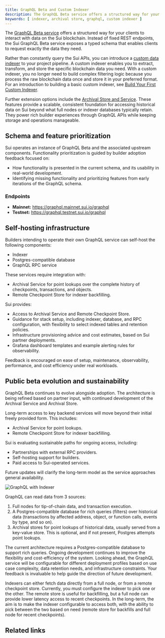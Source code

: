 ```yaml
---
title: GraphQL Beta and Custom Indexer
description: The GraphQL Beta service offers a structured way for your clients to interact with data on the Sui blockchain. Adding a custom indexer and archival store provides unparalleled data access and retrieval.
keywords: [ indexer, archival store, graphql, custom indexer ]
---
```


The [GraphQL Beta service](./graphql-rpc.mdx) offers a structured way for your clients to interact with data on the Sui blockchain. Instead of fixed REST endpoints, the Sui GraphQL Beta service exposes a typed schema that enables clients to request exactly the data they need.

Rather than constantly query the Sui APIs, you can introduce a [custom data indexer](./custom-indexing-framework.mdx) to your project pipeline. A custom indexer enables you to extract, transform, and store the specific blockchain data you need. With a custom indexer, you no longer need to build complex filtering logic because you process the raw blockchain data once and store it in your preferred format. For an introduction to building a basic custom indexer, see [Build Your First Custom Indexer](/guides/developer/advanced/custom-indexer.mdx).

Further extension options include the [Archival Store and Service](./archival-store). These features provide a scalable, consistent foundation for accessing historical data on Sui beyond what full nodes or indexer databases typically retain. They power rich builder experiences through GraphQL APIs while keeping storage and operations manageable.

## Schema and feature prioritization

Sui operates an instance of GraphQL Beta and the associated upstream components. Functionality prioritization is guided by builder adoption feedback focused on:

- How functionality is presented in the current schema, and its usability in real-world development.
- Identifying missing functionality and prioritizing features from early iterations of the GraphQL schema.

### Endpoints

-	**Mainnet:** https://graphql.mainnet.sui.io/graphql
-	**Testnet:** https://graphql.testnet.sui.io/graphql

## Self-hosting infrastructure

Builders intending to operate their own GraphQL service can self-host the following components:

-	Indexer
-	Postgres-compatible database
- GraphQL RPC service

These services require integration with:

-	Archival Service for point lookups over the complete history of checkpoints, transactions, and objects.
-	Remote Checkpoint Store for indexer backfilling.

Sui provides:

-	Access to Archival Service and Remote Checkpoint Store.
-	Guidance for stack setup, including indexer, database, and RPC configuration, with flexibility to select indexed tables and retention policies.
-	Infrastructure provisioning advice and cost estimates, based on Sui partner deployments.
-	Grafana dashboard templates and example alerting rules for observability.

Feedback is encouraged on ease of setup, maintenance, observability, performance, and cost efficiency under real workloads.

## Public beta evolution and sustainability

GraphQL Beta continues to evolve alongside adoption. The architecture is being refined based on partner input, with continued development of the Archival Service and Archival Store.

Long-term access to key backend services will move beyond their initial freely provided form. This includes:

-	Archival Service for point lookups.
-	Remote Checkpoint Store for indexer backfilling.

Sui is evaluating sustainable paths for ongoing access, including:

-	Partnerships with external RPC providers.
-	Self-hosting support for builders.
-	Paid access to Sui-operated services.

Future updates will clarify the long-term model as the service approaches general availability.

![GraphQL with Indexer](./images/graphql-arch.png)

GraphQL can read data from 3 sources:

1. Full nodes for tip-of-chain data, and transaction execution.
1. A Postgres-compatible database for rich queries (filters) over historical data (transactions by affected address, object, or function calls, events by type, and so on).
1. Archival stores for point lookups of historical data, usually served from a key-value store. This is optional, and if not present, Postgres attempts point lookups.

The current architecture requires a Postgres-compatible database to support rich queries. Ongoing development continues to improve the flexibility and cost-efficiency of the system. Looking ahead, the GraphQL service will be configurable for different deployment profiles based on use case complexity, data retention needs, and infrastructure constraints. Your feedback is invaluable to help guide the direction of future development.

Indexers can either fetch data directly from a full node, or from a remote checkpoint store. Currently, you must configure the indexer to pick one or the other. The remote store is useful for backfilling, but a full node can provide lower latency access to recent checkpoints. In the long-term, the aim is to make the indexer configurable to access both, with the ability to pick between the two based on need (remote store for backfills and full node for recent checkpoints).

## Related links

<RelatedLink to="/concepts/graphql-rpc" />
<RelatedLink to="/concepts/custom-indexing-framework" />
<RelatedLink to="/concepts/custom-indexer/pipeline-architecture" />
<RelatedLink to="/concepts/archival-store" />
<RelatedLink to="/guides/developer/advanced/custom-indexer" />
<RelatedLink href="https://github.com/MystenLabs/sui/tree/main/crates/sui-indexer-alt" label="Sui Indexer Alt" desc="The `sui-indexer-alt` crate in the Sui repo." />
<RelatedLink href="https://github.com/MystenLabs/mvr/tree/main/crates/mvr-indexer" label="Move Registry" desc="The indexer that the Move Registry (MVR) implements." />
<RelatedLink href="https://github.com/MystenLabs/deepbookv3/tree/main/crates/indexer" label="DeepBook Indexer" desc="The indexer that DeepBook implements." />
<RelatedLink href="/references/sui-api/sui-graphql/beta/reference" label="GraphQL Beta schema" desc="Schema documentation for GraphQL Beta" />
